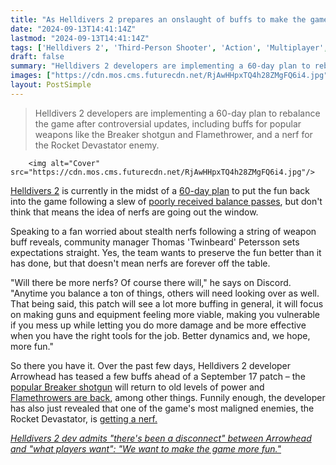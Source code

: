 ```yaml
---
title: "As Helldivers 2 prepares an onslaught of buffs to make the game more fun, one dev preps players for the inevitable: 'Will there be more nerfs? Of course there will'"
date: "2024-09-13T14:41:14Z"
lastmod: "2024-09-13T14:41:14Z"
tags: ['Helldivers 2', 'Third-Person Shooter', 'Action', 'Multiplayer', 'Co-op', 'Patch', 'Nerf', 'Buff', 'Balance']
draft: false
summary: "Helldivers 2 developers are implementing a 60-day plan to rebalance the game after controversial updates, including buffs for popular weapons like the Breaker shotgun and Flamethrower, and a nerf for the Rocket Devastator enemy."
images: ["https://cdn.mos.cms.futurecdn.net/RjAwHHpxTQ4h28ZMgFQ6i4.jpg"]
layout: PostSimple
---
```

> Helldivers 2 developers are implementing a 60-day plan to rebalance the game after controversial updates, including buffs for popular weapons like the Breaker shotgun and Flamethrower, and a nerf for the Rocket Devastator enemy.


        <img alt="Cover" src="https://cdn.mos.cms.futurecdn.net/RjAwHHpxTQ4h28ZMgFQ6i4.jpg"/>
        
[Helldivers 2](https://www.gamesradar.com/helldivers-2-guide/) is currently in the midst of a [60-day plan](https://www.gamesradar.com/games/third-person-shooter/helldivers-2-devs-outline-the-first-patch-of-their-60-day-action-plan-committing-to-sweeping-armor-overhauls-and-major-nerfs-to-both-bugs-and-bots/) to put the fun back into the game following a slew of [poorly received balance passes](https://www.gamesradar.com/games/third-person-shooter/helldivers-2-boss-admits-the-team-has-been-off-course-a-few-times-lately-but-dont-expect-a-quicker-cadence-of-warbonds-wed-love-to-pick-up-the-pace-again-but-need-to-hit-quality-first/), but don't think that means the idea of nerfs are going out the window.

Speaking to a fan worried about stealth nerfs following a string of weapon buff reveals, community manager Thomas 'Twinbeard' Petersson sets expectations straight. Yes, the team wants to preserve the fun better than it has done, but that doesn't mean nerfs are forever off the table.

"Will there be more nerfs? Of course there will," he says on Discord. "Anytime you balance a ton of things, others will need looking over as well. That being said, this patch will see a lot more buffing in general, it will focus on making guns and equipment feeling more viable, making you vulnerable if you mess up while letting you do more damage and be more effective when you have the right tools for the job. Better dynamics and, we hope, more fun."

So there you have it. Over the past few days, Helldivers 2 developer Arrowhead has teased a few buffs ahead of a September 17 patch – the [popular Breaker shotgun](https://www.gamesradar.com/games/third-person-shooter/helldivers-2s-most-popular-shotgun-is-finally-getting-a-buff-reverting-the-breaker-to-what-it-was-at-launch/) will return to old levels of power and [Flamethrowers are back](https://www.gamesradar.com/games/third-person-shooter/helldivers-2-devs-are-rolling-back-some-of-escalation-of-freedoms-controversial-flamethrower-changes-and-buffing-damage-by-33-putting-bug-barbequing-back-on-the-menu/), among other things. Funnily enough, the developer has also just revealed that one of the game's most maligned enemies, the Rocket Devastator, is [getting a nerf.](https://x.com/helldivers2/status/1834578175713566760)

[<em>Helldivers 2 dev admits "there's been a disconnect" between Arrowhead and "what players want": "We want to make the game more fun."</em>](https://www.gamesradar.com/games/third-person-shooter/helldivers-2-dev-admits-theres-been-a-disconnect-between-arrowhead-and-what-players-want-we-want-to-make-the-game-more-fun/)
        